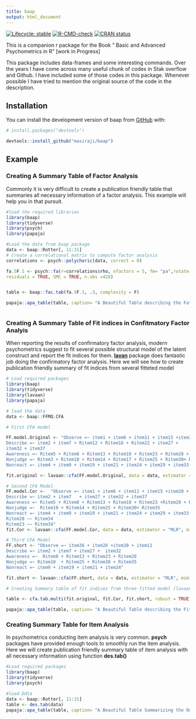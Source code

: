 ```yaml
---
title: baap
output: html_document
---
```

<!-- badges: start -->
[![Lifecycle: stable](https://img.shields.io/badge/lifecycle-stable-brightgreen.svg)](https://lifecycle.r-lib.org/articles/stages.html#stable)
[![R-CMD-check](https://github.com/masiraji/baap/workflows/R-CMD-check/badge.svg)](https://github.com/masiraji/baap/actions)
[![CRAN status](https://www.r-pkg.org/badges/version/baap)](https://CRAN.R-project.org/package=baap)
<!-- badges: end -->



This is a companion r package for the Book " Basic and Advanced Psychometrics in R" [work in Progress]

This package includes data-frames and some interesting commands. Over the years I have come across many useful chunk of codes in Stak overflow and Github. I have included some of those codes in this package. Whenever possible I have tried to mention the original source of the code in the description.

## Installation

You can install the development version of baap from [GitHub](https://github.com) with:

```r
# install.packages("devtools")

devtools::install_github("masiraji/baap")

```


## Example

### Creating A Summary Table of Factor Analysis
Commonly it is very difficult to create a publication friendly table that summaries all necessary information of a factor analysis. This example will help you in that pursuit.
```r
#load the required libraries
library(baap)
library(tidyverse)
library(psych)
library(papaja)

#Load the data from baap package
data <- baap::Rotter[, 11:31]
# Create a correlational matrix to compute factor analysis
correlations <- psych::polychoric(data, correct = 0)

fa.5F.1 <- psych::fa(r=correlations$rho, nfactors = 5, fm= "pa",rotate ="varimax",
residuals = TRUE, SMC = TRUE, n.obs =428)


table <- baap::fac.tab(fa.5F.1, .3, complexity = F)

papaja::apa_table(table, caption= "A Beautiful Table describing the Fator analysis Output ")



```


### Creating A Summary Table of Fit indices in Confitmatory Factor Analyis

When reporting the results of confirmatory factor analysis, modern psychometrics suggest to fit several possible structural model of the latent construct and report the fit indices for them. [**lavan**](https://github.com/yrosseel/lavaan) package does fantastic job doing the confirmatory factor analysis. Here we will see how to create publication friendly summary of fit indices from several fitteted model
```r
# Load required packages
library(baap)
library(tidyverse)
library(lavaan)
library(papaja)

# load the data
data <- baap::FFMQ.CFA

# First CFA model

FF.model.Original <- "Observe =~ item1 + item6 + item11 + item15 +item20 + item26 + item31 + item 36
Describe =~ item2 + item7 + Ritem12 + Ritem16 + Ritem22 + item27 +
item32 + item37
Awareness =~ Ritem5 + Ritem8 + Ritem13 + Ritem18 + Ritem23 + Ritem28 + Ritem34 + Ritem38
Nonjudge =~ Ritem3 + Ritem10 + Ritem14 + Ritem17 + Ritem25 + Ritem30+ Ritem35 + Ritem39
Nonreact =~ item4 + item9 + item19 + item21 + item24 + item29 + item33 "

fit.original <- lavaan::cfa(FF.model.Original, data = data, estimator = "MLR", mimic = "Mplus")

# Second CFA Model
FF.model.Cor <-  "Observe =~ item1 + item6 + item11 + item15 +item20 + item26 + item31 + item 36
Describe =~ item2 + item7   + item27 + item32 + item37
Awareness =~ Ritem5 + Ritem8 + Ritem13 + Ritem18 + Ritem23 +Ritem28 + Ritem34
Nonjudge =~  Ritem10 + Ritem14 + Ritem25 + Ritem30+ Ritem35
Nonreact =~ item4 + item9 + item19 + item21 + item24 + item29 + item33
Ritem28 ~~ Ritem34
Ritem23 ~~ Ritem34"
fit.Cor <- lavaan::cfa(FF.model.Cor, data = data, estimator = "MLR", mimic = "Mplus")

# Third CFA Model
FF.short <- "Observe =~ item36 + item26 +item20 + item11
Describe =~ item2 + item7 + item27 +  item32
Awareness =~  Ritem8 + Ritem13 + Ritem23 + Ritem28
Nonjudge =~ Ritem10  + Ritem25 + Ritem30 + Ritem35
Nonreact =~ item9 + item19 + item21 + item24"

fit.short <- lavaan::cfa(FF.short, data = data, estimator = "MLR", mimic = "Mplus")

# Creating Summary table of fit indices from three fitted model (lavaan class objects)

table <- cfa.tab.multi(fit.original, fit.Cor, fit.short, robust = TRUE)

papaja::apa_table(table, caption= "A Beautiful Table describing the Fit Indices of Three Fitted Model ")

```

### Creating Summary Table for Item Analysis
In psychometrics conducting item analysis is very common. **psych** packages have provided enough tools to smoothly run the item analysis. Here we will create publication friendly summary table of item analysis with all necessary information using function **des.tab()**

```r
#Load required packages
library(baap)
library(tidyverse)
library(psych)

#load Ddta
data <- baap::Rotter[, 11:31]
table <- des.tab(data)
papaja::apa_table(table, caption= "A Beautiful Table Summarizing the Output of Item Analysis ")

```

